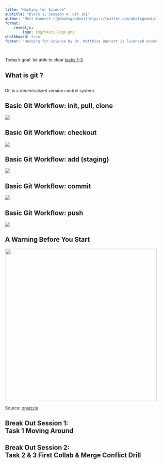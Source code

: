 ```yaml
---
title: "Hacking for Science"
subtitle: "Block 1, Session 4: Git 101"
author: "Matt Bannert ([@whatsgoodio](https://twitter.com/whatsgoodio))"
format: 
    revealjs:
        logo: img/h4sci-logo.png
chalkboard: true
footer: "Hacking for Science by Dr. Matthias Bannert is licensed under [CC BY-NC-SA 4.0](https://creativecommons.org/licenses/by-nc-sa/4.0/?ref=chooser-v1)"
---
```



## {.center}

Today's goal: be able to clear [tasks 1-3](https://github.com/h4sci/h4sci-tasks/issues)


## What is git ? {.center}


## {.center}

Git is a decentralized version control system.



## Basic Git Workflow: init, pull, clone  {.center}


![](img/decentralized_1.png)





## Basic Git Workflow: checkout {.center}

![](img/decentralized_2.png)



## Basic Git Workflow: add (staging) {.center}

![](img/decentralized_3.png)




## Basic Git Workflow: commit {.center}

![](img/decentralized_4.png)



## Basic Git Workflow: push {.center}

![](img/decentralized.png)

## A Warning Before You Start

![](img/how_to_quit_vim.png){fig-align="center" height="500"}

::: footer
Source: [onsizzle](https://pics.onsizzle.com/simon-brunning-brunns-finally-managed-to-quit-vim-the-solution-29657696.png)
:::



## Break Out Session 1:<br> Task 1 Moving Around {.center}


## Break Out Session 2:<br> Task 2 & 3 First Collab & Merge Conflict Drill {.center}






